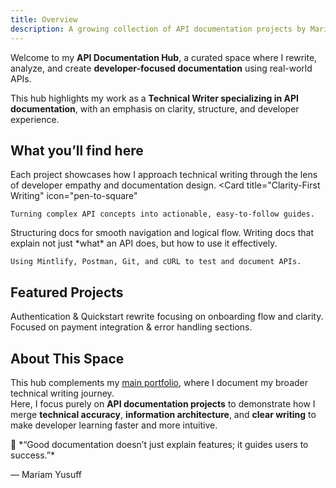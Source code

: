 ```yaml
---
title: Overview
description: A growing collection of API documentation projects by Mariam
---
```



Welcome to my **API Documentation Hub**, a curated space where I rewrite, analyze, and create **developer-focused documentation** using real-world APIs.

This hub highlights my work as a **Technical Writer specializing in API documentation**, with an emphasis on clarity, structure, and developer experience.



## What you’ll find here

Each project showcases how I approach technical writing through the lens of developer empathy and documentation design.
<Columns cols={2}>
  <Card
    title="Clarity-First Writing"
    icon="pen-to-square"
  >
    Turning complex API concepts into actionable, easy-to-follow guides.
  </Card>
  <Card
    title="Information Architecture"
    icon="map"
  >
    Structuring docs for smooth navigation and logical flow.
  </Card>
    <Card
    title="Developer Experience"
    icon="code"
  >
    Writing docs that explain not just *what* an API does, but how to use it effectively.
  </Card>
  <Card
    title="Tool Proficiency"
    icon="terminal"
    
  >
    Using Mintlify, Postman, Git, and cURL to test and document APIs.
  </Card>
</Columns>


## Featured Projects

<Columns cols={1}>
  <Card
    title="Dribble API"
    icon="pen-fancy"
    href="/dribble-api/introduction"
  >
    Authentication & Quickstart rewrite focusing on onboarding flow and clarity.
  </Card>
  <Card
    title="Upcoming: Payvantage API"
    icon="map"
  >
    Focused on payment integration & error handling sections.
  </Card>

</Columns>



## About This Space

This hub complements my [main portfolio](https://writetech-accelerator-portfolio-mar.vercel.app/), where I document my broader technical writing journey.  
Here, I focus purely on **API documentation projects** to demonstrate how I merge **technical accuracy**, **information architecture**, and **clear writing** to make developer learning faster and more intuitive.

<Tip>
💬 *“Good documentation doesn’t just explain features; it guides users to success.”*  

— Mariam Yusuff
</Tip>

